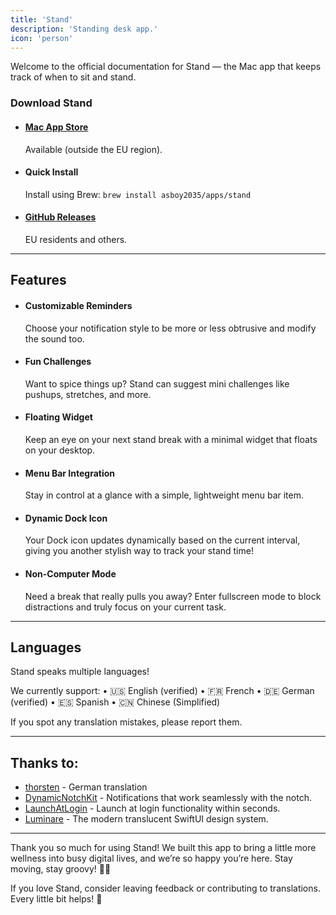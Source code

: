 ```yaml
---
title: 'Stand'
description: 'Standing desk app.'
icon: 'person'
---
```

Welcome to the official documentation for Stand — the Mac app that keeps track of when to sit and stand.

### Download Stand
- #### [Mac App Store](https://apps.apple.com/us/app/stand-standing-desk-app/id6741711329?mt=12)
  Available (outside the EU region).
- #### Quick Install
  Install using Brew: `brew install asboy2035/apps/stand`
- #### [GitHub Releases](https://github.com/asboy2035/Stand/releases)
  EU residents and others.

---

## Features
- #### Customizable Reminders
  Choose your notification style to be more or less obtrusive and modify the sound too.
- #### Fun Challenges
  Want to spice things up? Stand can suggest mini challenges like pushups, stretches, and more.
- #### Floating Widget
  Keep an eye on your next stand break with a minimal widget that floats on your desktop.
- #### Menu Bar Integration
  Stay in control at a glance with a simple, lightweight menu bar item.
- #### Dynamic Dock Icon
  Your Dock icon updates dynamically based on the current interval, giving you another stylish way to track your stand time!
- #### Non-Computer Mode
  Need a break that really pulls you away? Enter fullscreen mode to block distractions and truly focus on your current task.

---

## Languages
Stand speaks multiple languages!

We currently support:
	•	🇺🇸 English (verified)
	•	🇫🇷 French
	•	🇩🇪 German (verified)
	•	🇪🇸 Spanish
	•	🇨🇳 Chinese (Simplified)

If you spot any translation mistakes, please report them.

---

## Thanks to:
- [thorsten](https://github.com/thorsten) - German translation
- [DynamicNotchKit](https://github.com/MrKai77/DynamicNotchKit) - Notifications that work seamlessly with the notch.
- [LaunchAtLogin](https://github.com/sindresorhus/LaunchAtLogin-Modern) - Launch at login functionality within seconds.
- [Luminare](https://github.com/MrKai77/Luminare) - The modern translucent SwiftUI design system.

---

Thank you so much for using Stand!
We built this app to bring a little more wellness into busy digital lives, and we’re so happy you’re here. Stay moving, stay groovy! 🕺✨

If you love Stand, consider leaving feedback or contributing to translations. Every little bit helps! 🌟
